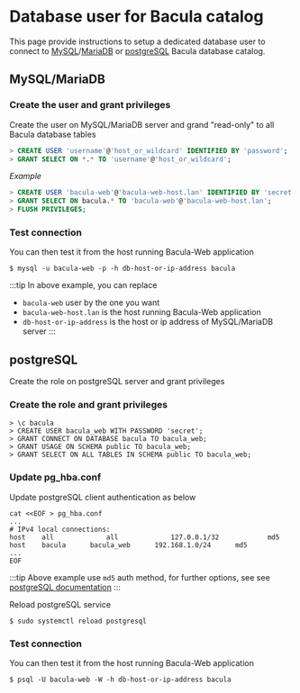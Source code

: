 # Database user for Bacula catalog

This page provide instructions to setup a dedicated database user to connect to [MySQL](https://www.mysql.com/)/[MariaDB](https://mariadb.org/) or [postgreSQL](https://www.postgresql.org/) Bacula database catalog.

## MySQL/MariaDB

### Create the user and grant privileges

Create the user on MySQL/MariaDB server and grand "read-only" to all Bacula database tables

```sql
> CREATE USER 'username'@'host_or_wildcard' IDENTIFIED BY 'password';
> GRANT SELECT ON *.* TO 'username'@'host_or_wildcard';
```

*Example*

```sql
> CREATE USER 'bacula-web'@'bacula-web-host.lan' IDENTIFIED BY 'secret';
> GRANT SELECT ON bacula.* TO 'bacula-web'@'bacula-web-host.lan';
> FLUSH PRIVILEGES;
```

### Test connection

You can then test it from the host running Bacula-Web application

```shell
$ mysql -u bacula-web -p -h db-host-or-ip-address bacula
```

:::tip
In above example, you can replace

* `bacula-web` user by the one you want
* `bacula-web-host.lan` is the host running Bacula-Web application
* `db-host-or-ip-address` is the host or ip address of MySQL/MariaDB server
:::

## postgreSQL

Create the role on postgreSQL server and grant privileges

### Create the role and grant privileges

```postgresql
> \c bacula
> CREATE USER bacula_web WITH PASSWORD 'secret';
> GRANT CONNECT ON DATABASE bacula TO bacula_web;
> GRANT USAGE ON SCHEMA public TO bacula_web;
> GRANT SELECT ON ALL TABLES IN SCHEMA public TO bacula_web;
```

### Update pg_hba.conf

Update postgreSQL client authentication as below

```
cat <<EOF > pg_hba.conf
...
# IPv4 local connections:
host    all             all             127.0.0.1/32            md5
host	bacula		bacula_web		192.168.1.0/24		md5
...
EOF
```

:::tip
Above example use `md5` auth method, for further options, see  see [postgreSQL documentation](https://www.postgresql.org/docs/current/auth-pg-hba-conf.html)
:::

Reload postgreSQL service

```shell
$ sudo systemctl reload postgresql
```

### Test connection

You can then test it from the host running Bacula-Web application

```shell
$ psql -U bacula-web -W -h db-host-or-ip-address bacula
```

